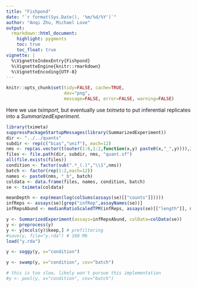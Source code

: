 ```yaml
---
title: "Fishpond"
date: "`r format(Sys.Date(), '%m/%d/%Y')`"
author: "Anqi Zhu, Michael Love"
output:
  rmarkdown::html_document:
    highlight: pygments
    toc: true
    toc_float: true
vignette: |
  %\VignetteIndexEntry{Fishpond}
  %\VignetteEngine{knitr::rmarkdown}
  %\VignetteEncoding{UTF-8}
---
```


<!-- run this document with library(rmarkdown); render("fishpond.Rmd") -->

```r
knitr::opts_chunk$set(tidy=FALSE, cache=TRUE,
                      dev="png",
                      message=FALSE, error=FALSE, warning=FALSE)
```

Here we use *tximport*, but eventually use *tximeta* to put
inferential replicates into a *SummarizedExperiment*.

```r
library(tximeta)
suppressPackageStartupMessages(library(SummarizedExperiment))
dir <- "../../quants"
subdir <- rep(c("bias","unif"), each=12)
nms <- rep(as.vector(t(outer(1:6,1:2,function(x,y) paste0(x,"_",y)))),2)
files <- file.path(dir, subdir, nms, "quant.sf")
all(file.exists(files))
condition <- factor(sub(".*_(.)","\\1",nms))
batch <- factor(rep(1:2,each=12))
names <- paste0(nms, "_b", batch)
coldata <- data.frame(files, names, condition, batch)
se <- tximeta(coldata)
```

```r
meanDepth <- exp(mean(log(colSums(assays(se)[["counts"]]))))
infReps <- assays(se)[grep("infRep",assayNames(se))]
infRepsAbund <- medianRatioScaledTPM(infReps, assays(se)[["length"]], meanDepth)
```

```r
y <- SummarizedExperiment(assays=infRepsAbund, colData=colData(se))
y <- preprocess(y)
y <- y[mcols(y)$keep,] # prefiltering
#save(y, file="y.rda") # 160 Mb
load("y.rda")
```

```r
y <- soggy(y, x="condition")
```

```r
y <- swamp(y, x="condition", cov="batch")
```

```r
# this is too slow, likely won't pursue this implementation
#y <- pool(y, x="condition", cov="batch")
```


